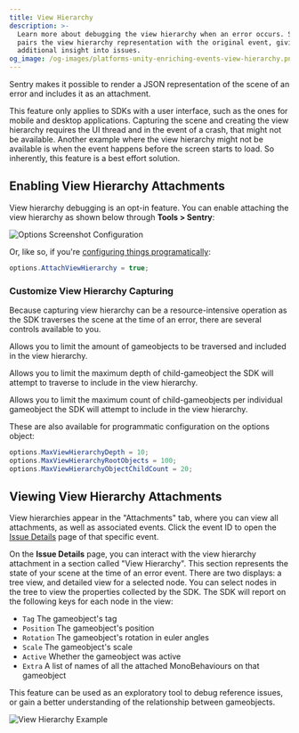 ```yaml
---
title: View Hierarchy
description: >-
  Learn more about debugging the view hierarchy when an error occurs. Sentry
  pairs the view hierarchy representation with the original event, giving you
  additional insight into issues.
og_image: /og-images/platforms-unity-enriching-events-view-hierarchy.png
---
```


Sentry makes it possible to render a JSON representation of the scene of an error and includes it as an <PlatformLink to="/enriching-events/attachments/">attachment</PlatformLink>.

This feature only applies to SDKs with a user interface, such as the ones for mobile and desktop applications. Capturing the scene and creating the view hierarchy requires the UI thread and in the event of a crash, that might not be available. Another example where the view hierarchy might not be available is when the event happens before the screen starts to load. So inherently, this feature is a best effort solution.

## Enabling View Hierarchy Attachments

View hierarchy debugging is an opt-in feature. You can enable attaching the view hierarchy as shown below through **Tools > Sentry**:

![Options Screenshot Configuration](./img/editor-window.png)

Or, like so, if you're [configuring things programatically](/platforms/unity/configuration/options/):

```csharp {tabTitle:ScriptableOptionsConfiguration}
options.AttachViewHierarchy = true;
```

### Customize View Hierarchy Capturing

Because capturing view hierarchy can be a resource-intensive operation as the SDK traverses the scene at the time of an error, there are several controls available to you.

<SdkOption name="MaxViewHierarchyRootObjects" type="int">

Allows you to limit the amount of gameobjects to be traversed and included in the view hierarchy.

</SdkOption>

<SdkOption name="MaxViewHierarchyDepth" type="int">

Allows you to limit the maximum depth of child-gameobject the SDK will attempt to traverse to include in the view hierarchy.

</SdkOption>

<SdkOption name="MaxViewHierarchyObjectChildCount" type="int">

Allows you to limit the maximum count of child-gameobjects per individual gameobject the SDK will attempt to include in the view hierarchy.

</SdkOption>

These are also available for programmatic configuration on the options object:

```csharp
options.MaxViewHierarchyDepth = 10;
options.MaxViewHierarchyRootObjects = 100;
options.MaxViewHierarchyObjectChildCount = 20;
```

## Viewing View Hierarchy Attachments

View hierarchies appear in the "Attachments" tab, where you can view all attachments, as well as associated events. Click the event ID to open the [Issue Details](/product/issues/issue-details) page of that specific event.

<Include name="common-imgs/viewhierarchy-list-example" />

On the **Issue Details** page, you can interact with the view hierarchy attachment in a section called "View Hierarchy". This section represents the state of your scene at the time of an error event. There are two displays: a tree view, and detailed view for a selected node. You can select nodes in the tree to view the properties collected by the SDK. The SDK will report on the following keys for each node in the view:

- `Tag` The gameobject's tag
- `Position` The gameobject's position
- `Rotation` The gameobject's rotation in euler angles
- `Scale` The gameobject's scale
- `Active` Whether the gameobject was active
- `Extra` A list of names of all the attached MonoBehaviours on that gameobject

This feature can be used as an exploratory tool to debug reference issues, or gain a better understanding of the relationship between gameobjects.

![View Hierarchy Example](./img/viewhierarchy-example-unity.png)
